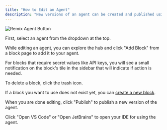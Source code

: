 ```yaml
---
title: "How to Edit an Agent"
description: "New versions of an agent can be created and published using the sidebar."
---
```


![Remix Agent Button](/images/hub/assistants/images/assistant-create-sidebar-608be49973f2a7723212adeb52dbcafb.png)

First, select an agent from the dropdown at the top.

While editing an agent, you can explore the hub and click "Add Block" from a block page to add it to your agent.

For blocks that require secret values like API keys, you will see a small notification on the block's tile in the sidebar that will indicate if action is needed.

To delete a block, click the trash icon.

If a block you want to use does not exist yet, you can [create a new block](/hub/blocks/create-a-block).

When you are done editing, click "Publish" to publish a new version of the agent.

Click "Open VS Code" or "Open JetBrains" to open your IDE for using the agent.
